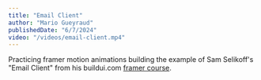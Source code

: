```yaml
---
title: "Email Client"
author: "Mario Gueyraud"
publishedDate: "6/7/2024"
video: "/videos/email-client.mp4"
---
```


Practicing framer motion animations building the example of Sam Selikoff's "Email Client" from his buildui.com [framer course](https://buildui.com/courses/framer-motion-recipes).

<EmailClient />
